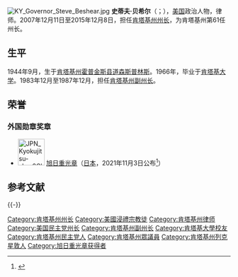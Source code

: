 {{noteTA
|1=zh-hans:史蒂夫·贝希尔;zh-hant:史蒂夫·貝希爾;zh-tw:畢雪;
}}
[[File:KY_Governor_Steve_Beshear.jpg|thumb]]
'''史蒂夫·贝希尔'''（{{lang-en|Steve Beshear}}；{{bd|1944年|9月21日|||catIdx=B}}），[[美国|美国]]政治人物，律师。2007年12月11日至2015年12月8日，担任[[肯塔基州州长|肯塔基州州长]]，为肯塔基州第61任州长。

== 生平 ==
1944年9月，生于[[肯塔基州|肯塔基州]][[霍普金斯县_(肯塔基州)|霍普金斯县]][[道森斯普林斯|道森斯普林斯]]。1966年，毕业于[[肯塔基大学|肯塔基大学]]。1983年12月至1987年12月，担任[[肯塔基州副州长|肯塔基州副州长]]。

==荣誉==
===外国勋章奖章===
* [[File:JPN_Kyokujitsu-sho_2Class_BAR.svg|60px]] [[旭日章|旭日重光章]]（[[日本|日本]]，2021年11月3日公布<ref>{{ja}}{{cite web |url=https://www.mofa.go.jp/mofaj/files/100254455.pdf |title=令和3年秋の外国人叙勲受章者名簿 |publisher=[[内阁府|内阁府]] |date=2021-11-03 |accessdate=2021-11-03 |archive-date=2021-11-02 |archive-url=https://web.archive.org/web/20211102214713/https://www.mofa.go.jp/mofaj/files/100254455.pdf |dead-url=no }}</ref>）

== 参考文献 ==
{{Reflist}}

{{-}}
{{肯塔基州州长}}
{{肯塔基州副州长}}

{{DEFAULTSORT: Beshear, Steve}}
[[Category:肯塔基州州长|Category:肯塔基州州长]]
[[Category:美國浸禮宗教徒|Category:美國浸禮宗教徒]]
[[Category:肯塔基州律师|Category:肯塔基州律师]]
[[Category:美国民主党州长|Category:美国民主党州长]]
[[Category:肯塔基州副州长|Category:肯塔基州副州长]]
[[Category:肯塔基大學校友|Category:肯塔基大學校友]]
[[Category:肯塔基州民主党人|Category:肯塔基州民主党人]]
[[Category:肯塔基州眾議員|Category:肯塔基州眾議員]]
[[Category:肯塔基州列克星敦人|Category:肯塔基州列克星敦人]]
[[Category:旭日重光章获得者|Category:旭日重光章获得者]]